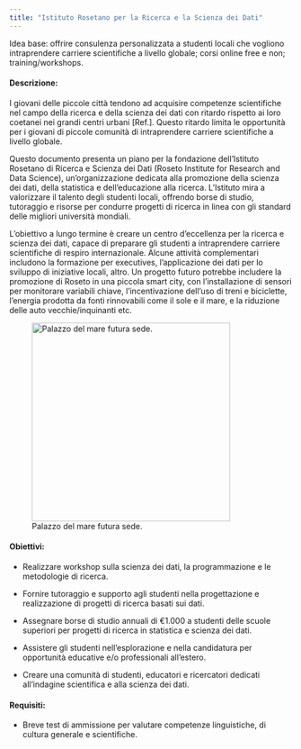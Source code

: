 ```yaml
---
title: "Istituto Rosetano per la Ricerca e la Scienza dei Dati"
---
```


Idea base: offrire consulenza personalizzata a studenti locali che vogliono intraprendere carriere scientifiche a livello globale; corsi online free e non; training/workshops.

#### Descrizione:

I giovani delle piccole città tendono ad acquisire competenze scientifiche nel campo della ricerca e della scienza dei dati con ritardo rispetto ai loro coetanei nei grandi centri urbani \[Ref.\]. Questo ritardo limita le opportunità per i giovani di piccole comunità di intraprendere carriere scientifiche a livello globale.

Questo documento presenta un piano per la fondazione dell'Istituto Rosetano di Ricerca e Scienza dei Dati (Roseto Institute for Research and Data Science), un'organizzazione dedicata alla promozione della scienza dei dati, della statistica e dell'educazione alla ricerca. L'Istituto mira a valorizzare il talento degli studenti locali, offrendo borse di studio, tutoraggio e risorse per condurre progetti di ricerca in linea con gli standard delle migliori università mondiali.

L'obiettivo a lungo termine è creare un centro d'eccellenza per la ricerca e scienza dei dati, capace di preparare gli studenti a intraprendere carriere scientifiche di respiro internazionale. Alcune attività complementari includono la formazione per executives, l'applicazione dei dati per lo sviluppo di iniziative locali, altro. Un progetto futuro potrebbe includere la promozione di Roseto in una piccola smart city, con l'installazione di sensori per monitorare variabili chiave, l'incentivazione dell'uso di treni e biciclette, l'energia prodotta da fonti rinnovabili come il sole e il mare, e la riduzione delle auto vecchie/inquinanti etc.

![Palazzo del mare futura sede.](images/DALL·E 2024-08-19 23.12.59 - A modest research and data science institute set in Roseto degli Abruzzi, Italy. The building is simple and functional, with a modern but unpretentiou.webp){fig-align="left" width="353"}

#### Obiettivi:

-   Realizzare workshop sulla scienza dei dati, la programmazione e le metodologie di ricerca.

-   Fornire tutoraggio e supporto agli studenti nella progettazione e realizzazione di progetti di ricerca basati sui dati.

-   Assegnare borse di studio annuali di €1.000 a studenti delle scuole superiori per progetti di ricerca in statistica e scienza dei dati.

-   Assistere gli studenti nell'esplorazione e nella candidatura per opportunità educative e/o professionali all'estero.

-   Creare una comunità di studenti, educatori e ricercatori dedicati all'indagine scientifica e alla scienza dei dati.

#### Requisiti:

-   Breve test di ammissione per valutare competenze linguistiche, di cultura generale e scientifiche.
